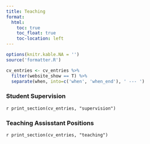 ```yaml
---
title: Teaching
format:
  html:
    toc: true
    toc_float: true
    toc-location: left
---
```


```r
options(knitr.kable.NA = '')
source('formatter.R')

cv_entries <- cv_entries %>%
  filter(website_show == T) %>%
  separate(when, into=c('when', 'when_end'), ' --- ')
```



### Student Supervision

`r print_section(cv_entries, "supervision")`


### Teaching Assisstant Positions


`r print_section(cv_entries, "teaching")`

<!-- ## Testimonials 


"As a mentor, Caitlin has greatly enhanced my ability to conduct research. She also provided valuable resources and aimed to make sure that I understood the fundamental concepts behind all the research conducted by breaking down difficult principles into easily comprehensible statements and thoughts. Additionally, she helped me find any sources of error as the research progressed. I enjoyed researching under her guidance, and I had an overall positive experience."  

-->